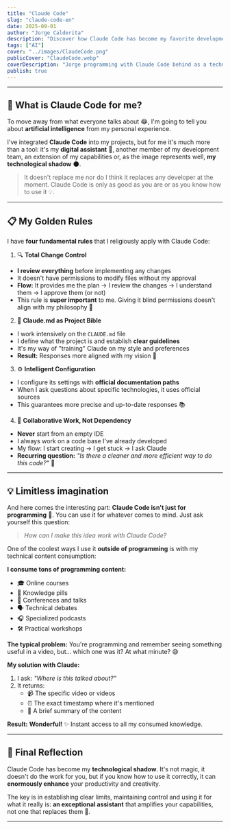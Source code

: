 ```yaml
---
title: "Claude Code"
slug: "claude-code-en"
date: 2025-09-01
author: "Jorge Calderita"
description: "Discover how Claude Code has become my favorite development assistant and the rules I apply to maximize its potential."
tags: ["AI"]
cover: "../images/ClaudeCode.png"
publicCover: "ClaudeCode.webp"
coverDescription: "Jorge programming with Claude Code behind as a technological shadow, with 'Claude Code Help You' written in the speech bubble"
publish: true
---
```

---

## 🤔 What is Claude Code for me?

To move away from what everyone talks about 😂, I'm going to tell you about **artificial intelligence** from my personal experience.

I've integrated **Claude Code** into my projects, but for me it's much more than a tool: it's my **digital assistant** 👥, another member of my development team, an extension of my capabilities or, as the image represents well, **my technological shadow** 🌑.

> It doesn't replace me nor do I think it replaces any developer at the moment. Claude Code is only as good as you are or as you know how to use it 💡.

---

## 📋 My Golden Rules

I have **four fundamental rules** that I religiously apply with Claude Code:

1. 🔍 **Total Change Control**
- **I review everything** before implementing any changes
- It doesn't have permissions to modify files without my approval
- **Flow:** It provides me the plan → I review the changes → I understand them → I approve them (or not)
- This rule is **super important** to me. Giving it blind permissions doesn't align with my philosophy 🚫

2. 📝 **Claude.md as Project Bible**
- I work intensively on the `CLAUDE.md` file
- I define what the project is and establish **clear guidelines**
- It's my way of "training" Claude on my style and preferences
- **Result:** Responses more aligned with my vision 🎯

3. ⚙️ **Intelligent Configuration**
- I configure its settings with **official documentation paths**
- When I ask questions about specific technologies, it uses official sources
- This guarantees more precise and up-to-date responses 📚

4. 🚀 **Collaborative Work, Not Dependency**
- **Never** start from an empty IDE
- I always work on a code base I've already developed
- My flow: I start creating → I get stuck → I ask Claude
- **Recurring question:** *"Is there a cleaner and more efficient way to do this code?"* 🤝

---

## 💡 Limitless imagination

And here comes the interesting part: **Claude Code isn't just for programming** 🎨. You can use it for whatever comes to mind. Just ask yourself this question:

> *How can I make this idea work with Claude Code?*

One of the coolest ways I use it **outside of programming** is with my technical content consumption:

**I consume tons of programming content:**
- 🎓 Online courses
- 💊 Knowledge pills
- 🎤 Conferences and talks
- 🗣️ Technical debates
- 🎧 Specialized podcasts
- 🛠️ Practical workshops

**The typical problem:** You're programming and remember seeing something useful in a video, but... which one was it? At what minute? 😅

**My solution with Claude:**
1. I ask: *"Where is this talked about?"*
2. It returns:
   - 📹 The specific video or videos
   - ⏰ The exact timestamp where it's mentioned
   - 📄 A brief summary of the content

**Result:** **Wonderful!** ✨ Instant access to all my consumed knowledge.

---

## 🎯 Final Reflection

Claude Code has become my **technological shadow**. It's not magic, it doesn't do the work for you, but if you know how to use it correctly, it can **enormously enhance** your productivity and creativity.

The key is in establishing clear limits, maintaining control and using it for what it really is: **an exceptional assistant** that amplifies your capabilities, not one that replaces them 🚀.

---